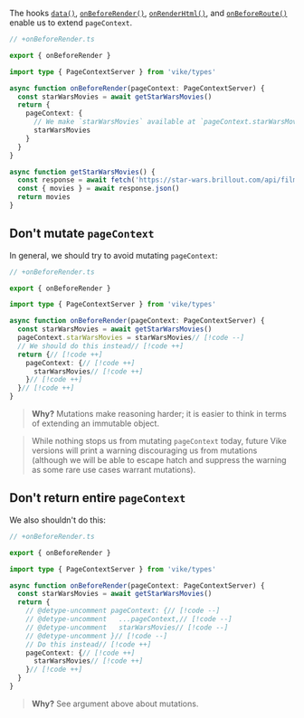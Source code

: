 The hooks [`data()`](/data), [`onBeforeRender()`](/onBeforeRender), [`onRenderHtml()`](/onRenderHtml), and
[`onBeforeRoute()`](/onBeforeRoute) enable us to extend `pageContext`.

```ts
// +onBeforeRender.ts

export { onBeforeRender }

import type { PageContextServer } from 'vike/types'

async function onBeforeRender(pageContext: PageContextServer) {
  const starWarsMovies = await getStarWarsMovies()
  return {
    pageContext: {
      // We make `starWarsMovies` available at `pageContext.starWarsMovies`
      starWarsMovies
    }
  }
}

async function getStarWarsMovies() {
  const response = await fetch('https://star-wars.brillout.com/api/films.json')
  const { movies } = await response.json()
  return movies
}
```

## Don't mutate `pageContext`

In general, we should try to avoid mutating `pageContext`:

```ts
// +onBeforeRender.ts

export { onBeforeRender }

import type { PageContextServer } from 'vike/types'

async function onBeforeRender(pageContext: PageContextServer) {
  const starWarsMovies = await getStarWarsMovies()
  pageContext.starWarsMovies = starWarsMovies// [!code --]
  // We should do this instead// [!code ++]
  return {// [!code ++]
    pageContext: {// [!code ++]
      starWarsMovies// [!code ++]
    }// [!code ++]
  }// [!code ++]
}
```

> **Why?** Mutations make reasoning harder; it is easier to think in terms of extending an immutable object.

> While nothing stops us from mutating `pageContext` today, future Vike versions will print a warning discouraging us from mutations (although we will be able to escape hatch and suppress the warning as some rare use cases warrant mutations).

## Don't return entire `pageContext`

We also shouldn't do this:

```ts
// +onBeforeRender.ts

export { onBeforeRender }

import type { PageContextServer } from 'vike/types'

async function onBeforeRender(pageContext: PageContextServer) {
  const starWarsMovies = await getStarWarsMovies()
  return {
    // @detype-uncomment pageContext: {// [!code --]
    // @detype-uncomment   ...pageContext,// [!code --]
    // @detype-uncomment   starWarsMovies// [!code --]
    // @detype-uncomment }// [!code --]
    // Do this instead// [!code ++]
    pageContext: {// [!code ++]
      starWarsMovies// [!code ++]
    }// [!code ++]
  }
}
```

> **Why?** See argument above about mutations.
